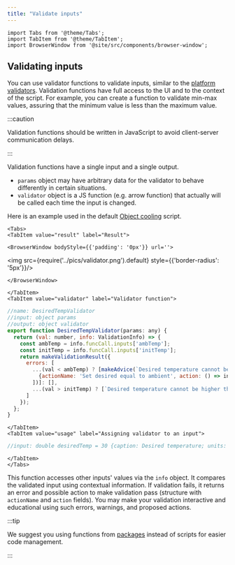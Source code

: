 ```yaml
---
title: "Validate inputs"
---
```


```mdx-code-block
import Tabs from '@theme/Tabs';
import TabItem from '@theme/TabItem';
import BrowserWindow from '@site/src/components/browser-window';
```

## Validating inputs

You can use validator functions to validate inputs, similar to the
[platform validators](/help/datagrok/concepts/functions/func-params-annotation#validation).
Validation functions have full access to the
UI and to the context of the script. For example, you can create a function to validate min-max values,
assuring that the minimum value is less than the maximum value.

:::caution

Validation functions should be written in JavaScript to avoid client-server communication delays.

:::

Validation functions have a single input and a single output.

- `params` object may have arbitrary data for the validator to behave differently in certain situations.
- `validator` object is a JS function (e.g. arrow function) that actually will be called each time the input is changed.

Here is an example used in the default [Object cooling](https://public.datagrok.ai/scripts?q=object+cooling) script.  

```mdx-code-block
<Tabs>
<TabItem value="result" label="Result">
```

```mdx-code-block
<BrowserWindow bodyStyle={{'padding': '0px'}} url=''>
```

<img src={require('../pics/validator.png').default} style={{'border-radius': '5px'}}/>

```mdx-code-block
</BrowserWindow>
```

```mdx-code-block
</TabItem>
<TabItem value="validator" label="Validator function">
```

```javascript title="package.ts"
//name: DesiredTempValidator
//input: object params
//output: object validator
export function DesiredTempValidator(params: any) {
  return (val: number, info: ValidationInfo) => {
    const ambTemp = info.funcCall.inputs['ambTemp'];
    const initTemp = info.funcCall.inputs['initTemp'];
    return makeValidationResult({
      errors: [
        ...(val < ambTemp) ? [makeAdvice(`Desired temperature cannot be less than ambient temperature (${ambTemp}). \n`, [
          {actionName: 'Set desired equal to ambient', action: () => info.funcCall.inputs['desiredTemp'] = ambTemp }
        ])]: [],
        ...(val > initTemp) ? [`Desired temperature cannot be higher than initial temperature (${initTemp})`]: [],
      ]
    });
  };
}
```

```mdx-code-block
</TabItem>
<TabItem value="usage" label="Assigning validator to an input">
```

```javascript title="Your script header"
//input: double desiredTemp = 30 {caption: Desired temperature; units: C; category: Environment; validator: Compute:DesiredTempValidator; }
```

```mdx-code-block
</TabItem>
</Tabs>
```

This function accesses other inputs' values via the `info` object.
It compares the validated input using contextual information.
If validation fails, it returns an error and possible action to make validation pass
(structure with `actionName` and `action` fields). You may make your validation interactive
and educational using such errors, warnings, and proposed actions.

:::tip

We suggest you using functions from
[packages](/help/develop/develop.md#packages)
instead of scripts for easier code management.

:::